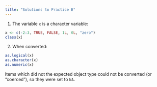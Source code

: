 ```yaml
---
title: "Solutions to Practice B"
---
```


(@) The variable `x` is a character variable: 

```r
x <- c(-2:3, TRUE, FALSE, 1L, 0L, "zero")
class(x)
```

(@) When converted:
```r
as.logical(x)
as.character(x)
as.numeric(x)
```
Items which did not the expected object type could not be converted (or "coerced"), so they were set to `NA`. 


